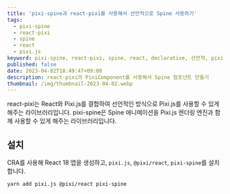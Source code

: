 ```yaml
---
title: 'pixi-spine과 react-pixi를 사용해서 선언적으로 Spine 사용하기'
tags:
  - pixi-spine
  - react-pixi
  - spine
  - react
  - pixi.js
keyword: pixi-spine, react-pixi, spine, react, declarative, 선언적, pixi.js
published: false
date: 2023-04-02T18:49:47+09:00
description: react-pixi의 PixiComponent를 사용해서 Spine 컴포넌트 만들기
thumbnail: /img/thumbnail-2023-04-02.webp
---
```


react-pixi는 React와 Pixi.js를 결합하여 선언적인 방식으로 Pixi.js를 사용할 수 있게 해주는 라이브러리입니다. pixi-spine은 Spine 애니메이션을 Pixi.js 렌더링 엔진과 함께 사용할 수 있게 해주는 라이브러리입니다.

## 설치

CRA를 사용해 React 18 앱을 생성하고, `pixi.js`, `@pixi/react`, `pixi-spine`를 설치합니다.

```sh
yarn add pixi.js @pixi/react pixi-spine
```
